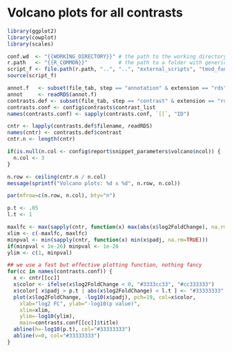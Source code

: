 <!--
This is the snippet for a volcano plot overview of all contrasts
January Weiner
-->


# Volcano plots for all contrasts


```r
library(ggplot2)
library(cowplot)
library(scales)

conf.wd  <- "{{WORKING_DIRECTORY}}" # the path to the working directory during pipeline execution
r.path   <- "{{R_COMMON}}"          # the path to a folder with generic R functions to be used in snippets
script_f <- file.path(r.path, "..", "..", "external_scripts", "tmod_functions.R")
source(script_f)

annot.f   <- subset(file_tab, step == "annotation" & extension == "rds")$filename
annot     <- readRDS(annot.f)
contrasts.def <- subset(file_tab, step == "contrast" & extension == "rds")
contrasts.conf <- config$contrasts$contrast_list
names(contrasts.conf) <- sapply(contrasts.conf, `[[`, "ID")
```


```r
cntr <- lapply(contrasts.def$filename, readRDS)
names(cntr) <- contrasts.def$contrast
cntr.n <- length(cntr)

if(is.null(n.col <- config$report$snippet_parameters$volcano$ncol)) {
  n.col <- 3
} 

n.row <- ceiling(cntr.n / n.col)
message(sprintf("Volcano plots: %d x %d", n.row, n.col))
```



```r
par(mfrow=c(n.row, n.col), bty="n")

p.t <- .05
l.t <- 1

maxlfc <- max(sapply(cntr, function(x) max(abs(x$log2FoldChange), na.rm=TRUE)))
xlim <- c(-maxlfc, maxlfc)
minpval <- min(sapply(cntr, function(x) min(x$padj, na.rm=TRUE)))
if(minpval < 1e-26) minpval <- 1e-26
ylim <- c(1, minpval)

## we use a fast but effective plotting function, nothing fancy
for(cc in names(contrasts.conf)) {
  x <- cntr[[cc]]
  x$color <- ifelse(x$log2FoldChange < 0, "#3333cc33", "#cc333333")
  x$color[ x$padj > p.t | abs(x$log2FoldChange) < l.t ] <- "#33333333"
  plot(x$log2FoldChange, -log10(x$padj), pch=19, col=x$color,
    xlab="log2 FC", ylab="-log10(p value)", 
    xlim=xlim,
    ylim=-log10(ylim),
    main=contrasts.conf[[cc]]$title)
  abline(h=-log10(p.t), col="#33333333")
  abline(v=0, col="#33333333")
}


```
